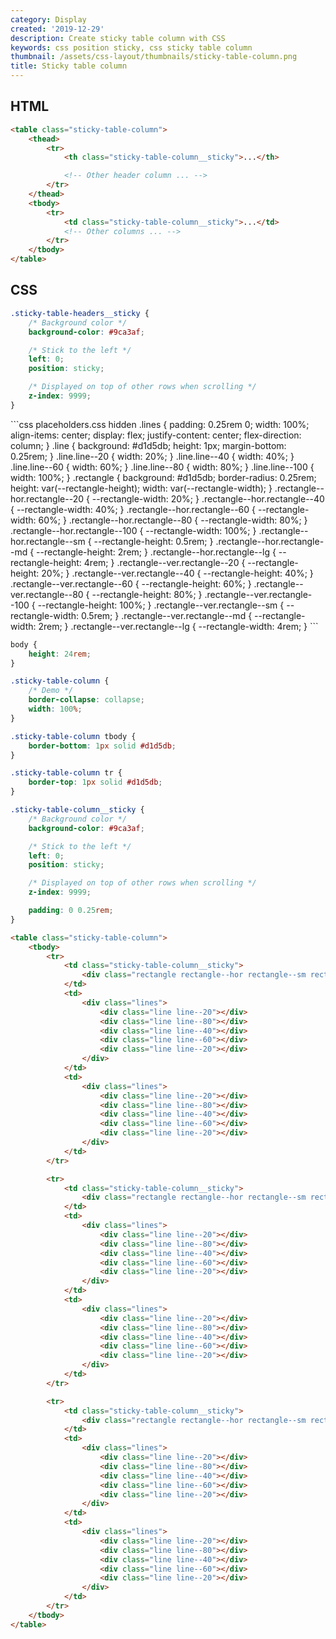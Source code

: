 ```yaml
---
category: Display
created: '2019-12-29'
description: Create sticky table column with CSS
keywords: css position sticky, css sticky table column
thumbnail: /assets/css-layout/thumbnails/sticky-table-column.png
title: Sticky table column
---
```


## HTML

```html
<table class="sticky-table-column">
    <thead>
        <tr>
            <th class="sticky-table-column__sticky">...</th>

            <!-- Other header column ... -->
        </tr>
    </thead>
    <tbody>
        <tr>
            <td class="sticky-table-column__sticky">...</td>
            <!-- Other columns ... -->
        </tr>
    </tbody>
</table>
```

## CSS

```css
.sticky-table-headers__sticky {
    /* Background color */
    background-color: #9ca3af;

    /* Stick to the left */
    left: 0;
    position: sticky;

    /* Displayed on top of other rows when scrolling */
    z-index: 9999;
}
```

<Playground>
```css placeholders.css hidden
.lines {
    padding: 0.25rem 0;
    width: 100%;
    align-items: center;
    display: flex;
    justify-content: center;
    flex-direction: column;
}
.line {
    background: #d1d5db;
    height: 1px;
    margin-bottom: 0.25rem;
}
.line.line--20 {
    width: 20%;
}
.line.line--40 {
    width: 40%;
}
.line.line--60 {
    width: 60%;
}
.line.line--80 {
    width: 80%;
}
.line.line--100 {
    width: 100%;
}
.rectangle {
    background: #d1d5db;
    border-radius: 0.25rem;
    height: var(--rectangle-height);
    width: var(--rectangle-width);
}
.rectangle--hor.rectangle--20 {
    --rectangle-width: 20%;
}
.rectangle--hor.rectangle--40 {
    --rectangle-width: 40%;
}
.rectangle--hor.rectangle--60 {
    --rectangle-width: 60%;
}
.rectangle--hor.rectangle--80 {
    --rectangle-width: 80%;
}
.rectangle--hor.rectangle--100 {
    --rectangle-width: 100%;
}
.rectangle--hor.rectangle--sm {
    --rectangle-height: 0.5rem;
}
.rectangle--hor.rectangle--md {
    --rectangle-height: 2rem;
}
.rectangle--hor.rectangle--lg {
    --rectangle-height: 4rem;
}
.rectangle--ver.rectangle--20 {
    --rectangle-height: 20%;
}
.rectangle--ver.rectangle--40 {
    --rectangle-height: 40%;
}
.rectangle--ver.rectangle--60 {
    --rectangle-height: 60%;
}
.rectangle--ver.rectangle--80 {
    --rectangle-height: 80%;
}
.rectangle--ver.rectangle--100 {
    --rectangle-height: 100%;
}
.rectangle--ver.rectangle--sm {
    --rectangle-width: 0.5rem;
}
.rectangle--ver.rectangle--md {
    --rectangle-width: 2rem;
}
.rectangle--ver.rectangle--lg {
    --rectangle-width: 4rem;
}
```

```css styles.css hidden
body {
    height: 24rem;
}

.sticky-table-column {
    /* Demo */
    border-collapse: collapse;
    width: 100%;
}

.sticky-table-column tbody {
    border-bottom: 1px solid #d1d5db;
}

.sticky-table-column tr {
    border-top: 1px solid #d1d5db;
}

.sticky-table-column__sticky {
    /* Background color */
    background-color: #9ca3af;

    /* Stick to the left */
    left: 0;
    position: sticky;

    /* Displayed on top of other rows when scrolling */
    z-index: 9999;

    padding: 0 0.25rem;
}
```

```html index.html hidden
<table class="sticky-table-column">
    <tbody>
        <tr>
            <td class="sticky-table-column__sticky">
                <div class="rectangle rectangle--hor rectangle--sm rectangle--100"></div>
            </td>
            <td>
                <div class="lines">
                    <div class="line line--20"></div>
                    <div class="line line--80"></div>
                    <div class="line line--40"></div>
                    <div class="line line--60"></div>
                    <div class="line line--20"></div>
                </div>
            </td>
            <td>
                <div class="lines">
                    <div class="line line--20"></div>
                    <div class="line line--80"></div>
                    <div class="line line--40"></div>
                    <div class="line line--60"></div>
                    <div class="line line--20"></div>
                </div>
            </td>
        </tr>

        <tr>
            <td class="sticky-table-column__sticky">
                <div class="rectangle rectangle--hor rectangle--sm rectangle--100"></div>
            </td>
            <td>
                <div class="lines">
                    <div class="line line--20"></div>
                    <div class="line line--80"></div>
                    <div class="line line--40"></div>
                    <div class="line line--60"></div>
                    <div class="line line--20"></div>
                </div>
            </td>
            <td>
                <div class="lines">
                    <div class="line line--20"></div>
                    <div class="line line--80"></div>
                    <div class="line line--40"></div>
                    <div class="line line--60"></div>
                    <div class="line line--20"></div>
                </div>
            </td>
        </tr>

        <tr>
            <td class="sticky-table-column__sticky">
                <div class="rectangle rectangle--hor rectangle--sm rectangle--100"></div>
            </td>
            <td>
                <div class="lines">
                    <div class="line line--20"></div>
                    <div class="line line--80"></div>
                    <div class="line line--40"></div>
                    <div class="line line--60"></div>
                    <div class="line line--20"></div>
                </div>
            </td>
            <td>
                <div class="lines">
                    <div class="line line--20"></div>
                    <div class="line line--80"></div>
                    <div class="line line--40"></div>
                    <div class="line line--60"></div>
                    <div class="line line--20"></div>
                </div>
            </td>
        </tr>
    </tbody>
</table>
```
</Playground>
